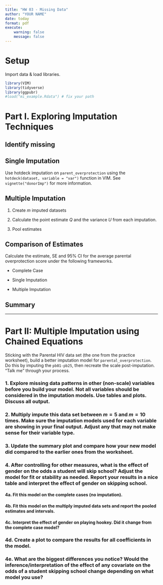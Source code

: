 ```yaml
---
title: "HW 03 - Missing Data"
author: "YOUR NAME"
date: today
format: pdf
execute: 
    warning: false
    message: false
---
```


# Setup
Import data & load libraries. 

```r
library(VIM)
library(tidyverse)
library(ggpubr)
#load("mi_example.Rdata") # fix your path
```


# Part I. Exploring Imputation Techniques
 

## Identify missing



## Single Imputation 

Use hotdeck imputation on `parent_overprotection` using the `hotdeck(dataset, variable = "var")` function in VIM. See `vignette("donorImp")` for more information. 



## Multiple Imputation

1. Create $m$ imputed datasets


2. Calculate the point estimate $Q$ and the variance $U$ from each imputation. 


3. Pool estimates


## Comparison of Estimates
Calculate the estimate, SE and 95% CI for the average parental overprotection score under the following frameworks. 

* Complete Case


* Single Imputation

* Multiple Imputation


## Summary


----

# Part II: Multiple Imputation using Chained Equations

Sticking with the Parental HIV data set (the one from the practice worksheet), build a better imputation model for `parental_overprotection`. Do this by imputing the `pb01-pb25`, then recreate the scale post-imputation. "Talk me" through your process. 


### 1. Explore missing data patterns in other (non-scale) variables before you build your model. Not all variables should be considered in the imputation models. Use tables and plots. Discuss all output.  




### 2. Multiply impute this data set between $m=5$ and $m=10$ times. Make sure the imputation models used for each variable are showing in your final output. Adjust any that may not make sense for their variable type. 



### 3. Update the summary plot and compare how your new model did compared to the earlier ones from the worksheet. 



### 4. After controlling for other measures, what is the effect of gender on the odds a student will skip school? Adjust the model for fit or stability as needed. Report your results in a nice table and interpret the effect of gender on skipping school. 

  
#### 4a. Fit this model on the complete cases (no imputation).



#### 4b. Fit this model on the multiply imputed data sets and report the pooled estimates and intervals. 


#### 4c. Interpret the effect of gender on playing hookey. Did it change from the complete case model? 



### 4d. Create a plot to compare the results for all coefficients in the model. 



### 4e. What are the biggest differences you notice? Would the inference/interpretation of the effect of any covariate on the odds of a student skipping school change depending on what model you use? 

